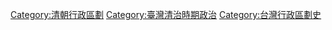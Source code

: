 {{Catnav|頁面分類|各種主題的頁面分類|按國家分類|各國行政區劃|台灣行政區劃}}
{{Catnav|頁面分類|历史|各國歷史|台灣歷史|台灣清治時期}}
{{Catnav|頁面分類|...|元明清|清朝|台灣清治時期}}
{{Catmore}}

[[Category:清朝行政區劃|Category:清朝行政區劃]]
[[Category:臺灣清治時期政治|Category:臺灣清治時期政治]]
[[Category:台灣行政區劃史|Category:台灣行政區劃史]]